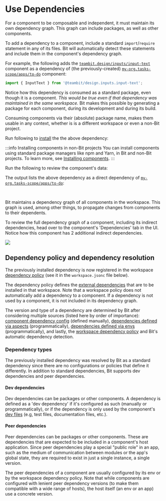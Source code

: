 
# Use Dependencies

For a component to be composable and independent, it must maintain its own dependency graph. This graph can include packages, as well as other components.

To add a dependency to a component, include a standard `import`/`require` statement in any of its files. Bit will automatically detect these statements and include them in the component's dependency graph.

For example, the following adds the [`teambit.design/inputs/input-text`](https://bit.cloud/teambit/design/inputs/input-text) component as a dependency of (the previously-created) [`my-org.tasks-scope/apps/to-do`](https://bit.cloud/my-org/tasks-scope/apps/to-do?version=0.0.2) component:

```ts
import { InputText } from '@teambit/design.inputs.input-text';
```

<ExpandedCode />

Notice how this dependency is consumed as a standard package, even though it is a component.
_This would be true even if that dependency was maintained in the same workspace._ Bit makes this possible by generating a package for each component, during its development and during its build.

Consuming components via their (absolute) package name, makes them usable in any context, whether is is a different workspace or even a non-Bit project.

Run following to [install](/dependencies/dependency-installation) the the above dependency:

<InstallExample />

<ExpandedCommand />

:::info Installing components in non-Bit projects
You can install components using standard package managers like npm and Yarn, in Bit and non-Bit projects. To learn more, see [Installing components](/components/installing-components).
:::

Run the following to review the component's data:

<ShowTodo />

The output lists the above dependency as a direct dependency of [`my-org.tasks-scope/apps/to-do`](https://bit.cloud/my-org/tasks-scope/apps/to-do?version=0.0.2):

<BitShowTodo />

<br />

Bit maintains a dependency graph of all components in the workspace. This graph is used, among other things, to propagate changes from components to their dependents.

To review the full dependency graph of a component, including its indirect dependencies, head over to the component's
'Dependencies' tab in the UI. Notice how this component has 2 additional indirect dependencies.

<Image src={depsScreenshot} maxWidth={700} hasBackground />

<br />

## Dependency policy and dependency resolution

The previously installed dependency is now registered in the workspace [dependency policy](/dependencies/dependency-policies) (see it in the `workspace.jsonc` file below).

The dependency policy defines the [external dependencies](/dependencies/external-dependencies) that are to be installed in that workspace. Note that a workspace policy does not automatically add a dependency to a component.
If a dependency is not used by a component, it is not included in its dependency graph.

The version and type of a dependency are determined by Bit after considering multiple sources (listed here by order of importance):
[component dependency config](/dependencies/configuring-dependencies) (defined manually), [dependencies defined via aspects](/dependencies/configuring-dependencies#configuring-from-aspects) (programmatically), [dependencies defined via envs](/dependencies/configuring-dependencies#configuring-dependencies-from-an-env) (programmatically), and lastly, the [workspace dependency policy](/dependencies/dependency-policies) and Bit's automatic dependency detection.

<ExploreWorkspace />

### Dependency types

The previously installed dependency was resolved by Bit as a standard dependency since there are no configurations or policies that define it differently.
In addition to standard dependencies, Bit supports dev dependencies and peer dependencies.

#### Dev dependencies

Dev dependencies can be packages or other components. A dependency is defined as a 'dev dependency' if it's configured as such (manually or programmatically), or if the dependency is only used by the component's [dev files](/components/structure/dev-files) (e.g, test files, documentation files, etc.).

#### Peer dependencies

Peer dependencies can be packages or other components. These are dependencies that are expected to be included in a component's host application.
Since peer dependencies play a special "public role" in an app, such as the medium of communication between modules or the app's global state, they are required to exist in just a single instance, a single version.

The peer dependencies of a component are usually configured by its env or by the workspace dependency policy. Note that while components are configured with lenient peer dependency versions (to make them compatible with a wide range of hosts), the host itself (an env or an app) use a concrete version.
